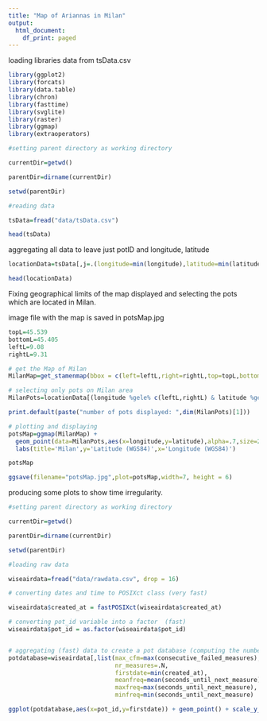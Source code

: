 ```yaml
---
title: "Map of Ariannas in Milan"
output:
  html_document:
    df_print: paged
---
```



loading libraries data from tsData.csv


```r
library(ggplot2)
library(forcats)
library(data.table)
library(chron)
library(fasttime)
library(svglite)
library(raster)
library(ggmap)
library(extraoperators)

#setting parent directory as working directory

currentDir=getwd()

parentDir=dirname(currentDir)

setwd(parentDir)

#reading data

tsData=fread("data/tsData.csv")

head(tsData)


```

aggregating all data to leave just potID and longitude, latitude

```r
locationData=tsData[,j=.(longitude=min(longitude),latitude=min(latitude)),by=.(pot_id)]

head(locationData)
```


Fixing geographical limits of the map displayed and selecting the pots which are 
located in Milan. 

image file with the map is saved in potsMap.jpg
```r
topL=45.539
bottomL=45.405
leftL=9.08
rightL=9.31

# get the Map of Milan
MilanMap=get_stamenmap(bbox = c(left=leftL,right=rightL,top=topL,bottom=bottomL),maptype = 'terrain',zoom=12)

# selecting only pots on Milan area
MilanPots=locationData[(longitude %gele% c(leftL,rightL) & latitude %gele% c(bottomL,topL)),]

print.default(paste("number of pots displayed: ",dim(MilanPots)[1]))

# plotting and displaying 
potsMap=ggmap(MilanMap) + 
  geom_point(data=MilanPots,aes(x=longitude,y=latitude),alpha=.7,size=2,colour="red")+
  labs(title='Milan',y='Latitude (WGS84)',x='Longitude (WGS84)')

potsMap

ggsave(filename="potsMap.jpg",plot=potsMap,width=7, height = 6)

```

producing some plots to show time irregularity.



```r


#setting parent directory as working directory

currentDir=getwd()

parentDir=dirname(currentDir)

setwd(parentDir)

#loading raw data

wiseairdata=fread("data/rawdata.csv", drop = 16)

# converting dates and time to POSIXct class (very fast)

wiseairdata$created_at = fastPOSIXct(wiseairdata$created_at)

# converting pot_id variable into a factor  (fast)
wiseairdata$pot_id = as.factor(wiseairdata$pot_id)


# aggregating (fast) data to create a pot database (computing the number of measure, first date of measure, mean frequency of measure,)
potdatabase=wiseairdata[,list(max_cfm=max(consecutive_failed_measures),
                              nr_measures=.N, 
                              firstdate=min(created_at), 
                              meanfreq=mean(seconds_until_next_measure), 
                              maxfreq=max(seconds_until_next_measure),
                              minfreq=min(seconds_until_next_measure)  ),by=list(pot_id)]

ggplot(potdatabase,aes(x=pot_id,y=firstdate)) + geom_point() + scale_y_datetime(date_breaks = "2 days") + coord_flip() + theme(axis.text.x = element_text(angle = 90))


```





